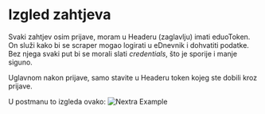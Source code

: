 
# Izgled zahtjeva

Svaki zahtjev osim prijave, moram u Headeru (zaglavlju) imati eduoToken.
On služi kako bi se scraper mogao logirati u eDnevnik i dohvatiti podatke. 
Bez njega svaki put bi se morali slati *credentials*, što je sporije i manje siguno.

Uglavnom nakon prijave, samo stavite u Headeru token kojeg ste dobili kroz prijave.

U postmanu to izgleda ovako:
<Bleed>![Nextra Example](/sc-postman.png)</Bleed>
